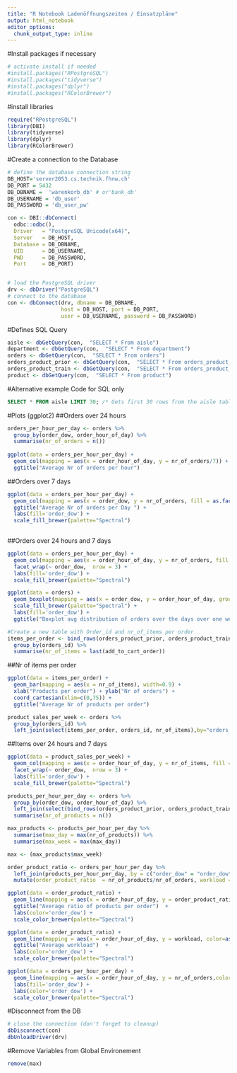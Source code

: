```yaml
---
title: "R Notebook Ladenöffnungszeiten / Einsatzpläne"
output: html_notebook
editor_options: 
  chunk_output_type: inline
---
```

#Install packages if necessary
```r
# activate install if needed
#install.packages("RPostgreSQL")
#install.packages("tidyverse")
#install.packages("dplyr")
#install.packages("RColorBrewer")
```

#install libraries
```r
require("RPostgreSQL")
library(DBI)
library(tidyverse)
library(dplyr)
library(RColorBrewer)
```

#Create a connection to the Database
```r
# define the database connection string
DB_HOST='server2053.cs.technik.fhnw.ch'
DB_PORT = 5432
DB_DBNAME =  'warenkorb_db' # or'bank_db' 
DB_USERNAME = 'db_user'
DB_PASSWORD = 'db_user_pw'

con <- DBI::dbConnect(
  odbc::odbc(),
  Driver   = "PostgreSQL Unicode(x64)",
  Server   = DB_HOST,
  Database = DB_DBNAME,
  UID      = DB_USERNAME,
  PWD      = DB_PASSWORD,
  Port     = DB_PORT)


# load the PostgreSQL driver
drv <- dbDriver("PostgreSQL")
# connect to the database
con <- dbConnect(drv, dbname = DB_DBNAME,
                 host = DB_HOST, port = DB_PORT,
                 user = DB_USERNAME, password = DB_PASSWORD)
```


#Defines SQL Query
```r
aisle <- dbGetQuery(con,  "SELECT * From aisle")
department <- dbGetQuery(con,  "SELECT * From department")
orders <- dbGetQuery(con,  "SELECT * From orders")
orders_product_prior <- dbGetQuery(con,  "SELECT * From orders_product_prior")
orders_product_train <- dbGetQuery(con,  "SELECT * From orders_product_train")
product <- dbGetQuery(con,  "SELECT * From product")
```

#Alternative example Code for SQL only
```sql
SELECT * FROM aisle LIMIT 30; /* Gets first 30 rows from the aisle table*/
```


#Plots (ggplot2)
##Orders over 24 hours


```r
orders_per_hour_per_day <- orders %>%
  group_by(order_dow, order_hour_of_day) %>%
  summarise(nr_of_orders = n())
  
ggplot(data = orders_per_hour_per_day) + 
  geom_col(mapping = aes(x = order_hour_of_day, y = nr_of_orders/7)) + 
  ggtitle("Average Nr of orders per hour") 
```  

##Orders over 7 days
```r
ggplot(data = orders_per_hour_per_day) + 
  geom_col(mapping = aes(x = order_dow, y = nr_of_orders, fill = as.factor(order_dow))) +
  ggtitle("Average Nr of orders per Day ") +
  labs(fill='order_dow') +
  scale_fill_brewer(palette="Spectral")
  
```

##Orders over 24 hours and 7 days
```r
ggplot(data = orders_per_hour_per_day) + 
  geom_col(mapping = aes(x = order_hour_of_day, y = nr_of_orders, fill = as.factor(order_dow))) + 
  facet_wrap(~ order_dow,  nrow = 3) +
  labs(fill='order_dow') +
  scale_fill_brewer(palette="Spectral")
```

```r
ggplot(data = orders) + 
  geom_boxplot(mapping = aes(x = order_dow, y = order_hour_of_day, group = order_dow, fill = as.factor(order_dow))) + 
  scale_fill_brewer(palette="Spectral") +
  labs(fill='order_dow') +
  ggtitle("Boxplot avg distribution of orders over the days over one week ")
```

```r
#Create a new table with Order_id and nr_of_items per order
items_per_order <- bind_rows(orders_product_prior, orders_product_train) %>% 
  group_by(orders_id) %>%
  summarise(nr_of_items = last(add_to_cart_order))
```

##Nr of items per order
```r
ggplot(data = items_per_order) + 
  geom_bar(mapping = aes(x = nr_of_items), width=0.9) +
  xlab("Products per order") + ylab("Nr of orders") +
  coord_cartesian(xlim=c(0,75)) +
  ggtitle("Average Nr of products per order") 
```


```r
product_sales_per_week <- orders %>%
  group_by(orders_id) %>%
  left_join(select(items_per_order, orders_id, nr_of_items),by="orders_id")

```


##Items over 24 hours and 7 days
```r
ggplot(data = product_sales_per_week) + 
  geom_col(mapping = aes(x = order_hour_of_day, y = nr_of_items, fill = as.factor(order_dow))) +
  facet_wrap(~ order_dow,  nrow = 3) +
  labs(fill='order_dow') +
  scale_fill_brewer(palette="Spectral")
```

```r
products_per_hour_per_day <- orders %>%
  group_by(order_dow, order_hour_of_day) %>%
  left_join(select(bind_rows(orders_product_prior, orders_product_train), orders_id, product_id),by="orders_id") %>%
  summarise(nr_of_products = n())

max_products <- products_per_hour_per_day %>%
  summarise(max_day = max(nr_of_products)) %>%
  summarise(max_week = max(max_day)) 

max <- (max_products$max_week)
```

```r

order_product_ratio <- orders_per_hour_per_day %>%
  left_join(products_per_hour_per_day, by = c("order_dow" = "order_dow", "order_hour_of_day" = "order_hour_of_day")) %>%
  mutate(order_product_ratio  = nr_of_products/nr_of_orders, workload = nr_of_products/max, avg_clients = nr_of_products/order_product_ratio)
```


```r
ggplot(data = order_product_ratio) + 
  geom_line(mapping = aes(x = order_hour_of_day, y = order_product_ratio, color=as.factor(order_dow), group = order_dow), size = 1) +
  ggtitle("Average ratio of products per order")  +
  labs(color='order_dow') +
  scale_color_brewer(palette="Spectral")
```

```r
ggplot(data = order_product_ratio) + 
  geom_line(mapping = aes(x = order_hour_of_day, y = workload, color=as.factor(order_dow), group = order_dow), size = 1) +
  ggtitle("Average workload")  +
  labs(color='order_dow') +
  scale_color_brewer(palette="Spectral")
```

```r
ggplot(data = orders_per_hour_per_day) + 
  geom_line(mapping = aes(x = order_hour_of_day, y = nr_of_orders,color=as.factor(order_dow), group = order_dow), size = 1) + 
  labs(fill='order_dow') +
  labs(color='order_dow') +
  scale_color_brewer(palette="Spectral")
```


#Disconnect from the DB
```r
# close the connection (don't forget to cleanup)
dbDisconnect(con)
dbUnloadDriver(drv)
```

#Remove Variables from Global Environement
```r
remove(max)
```


